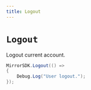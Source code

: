```yaml
---
title: Logout
---
```


# `Logout`

Logout current account.

```csharp
MirrorSDK.Logout(() =>
{
    Debug.Log("User logout.");
});
```
